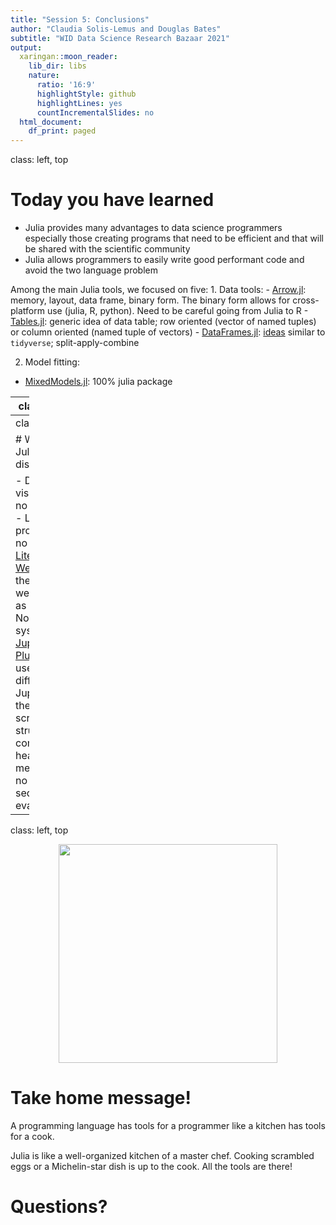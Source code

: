 ```yaml
---
title: "Session 5: Conclusions"
author: "Claudia Solis-Lemus and Douglas Bates"
subtitle: "WID Data Science Research Bazaar 2021"
output:
  xaringan::moon_reader:
    lib_dir: libs
    nature:
      ratio: '16:9'
      highlightStyle: github
      highlightLines: yes
      countIncrementalSlides: no
  html_document:
    df_print: paged
---
```

class: left, top

# Today you have learned

- Julia provides many advantages to data science programmers especially those creating programs that need to be efficient and that will be shared with the scientific community
- Julia allows programmers to easily write good performant code and avoid the two language problem

Among the main Julia tools, we focused on five:
1. Data tools:
  -  [Arrow.jl](https://github.com/JuliaData/Arrow.jl): memory, layout, data frame, binary form. The binary form allows for cross-platform use (julia, R, python). Need to be careful going from Julia to R
  - [Tables.jl](https://github.com/JuliaData/Tables.jl): generic idea of data table; row oriented (vector of named tuples) or column oriented (named tuple of vectors)
  - [DataFrames.jl](https://github.com/JuliaData/DataFrames.jl): [ideas](https://ahsmart.com/assets/pages/data-wrangling-with-data-frames-jl-cheat-sheet/DataFramesCheatSheet_v0.22_rev1.pdf) similar to `tidyverse`; split-apply-combine

2. Model fitting:
  - [MixedModels.jl](https://github.com/JuliaStats/MixedModels.jl): 100% julia package
  
---
class: left, top

# Today you have learned

3. Communications with other systems:
  - [RCall.jl](https://github.com/JuliaInterop/RCall.jl): 100% julia package
  - [PyCall.jl](https://github.com/JuliaPy/PyCall.jl): 100% julia package

4. Package system
  - With Julia 1.6, precompilation is done when the package is added

5. Tuning performance
  - [Performance tips](https://docs.julialang.org/en/v1/manual/performance-tips/)
  - [Profiling](https://docs.julialang.org/en/v1/manual/profile/)
  
---
class: left, top

# What are Julia's disadvantages?

- Data visualization: no `ggplot2` yet
- Literate programming: no `knitr` yet
  - [Literate.jl](https://github.com/fredrikekre/Literate.jl) and [Weave.jl](https://github.com/JunoLab/Weave.jl)) but they are not as well developed as `knitr`
  - Notebook systems like [Jupyter](https://jupyter.org) and [Pluto.jl](https://github.com/fonsp/Pluto.jl) can be used.  Pluto is different from Jupyter in that these are julia scripts with structured comments; no heavy metadata and no out of sequence evaluations
  
---
class: left, top

<div style="text-align:center"><img src="pics/julia-logo.png" width="350"/></div>


# Take home message!

A programming language has tools for a programmer like a kitchen has tools for a cook.

Julia is like a well-organized kitchen of a master chef. Cooking scrambled eggs or a Michelin-star dish is up to the cook. All the tools are there!


# Questions?